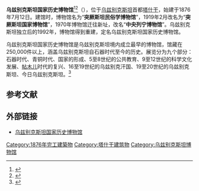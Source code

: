 {{Infobox Museum
 |name    = 乌兹别克斯坦国家历史博物馆
 |其他名称= {{lang-uz|'''O'zbekiston tarixi davlat muzeyi'''}}
 |logo = 
 |logosize =
 |logo_caption = 
 |图像    = History Museum (8145371419).jpg
 |图像大小= 300
 |图像说明= 
 |map_type= Uzbekistan
 |latitude= 41.3
 |longitude=69.26
 |map_size= 300
 |map_type_zh= 乌兹别克斯坦
 |坐标    = {{coord|41|18|41|N|69|16|9|E|display=inline,title}}
 |成立时间= 1876年7月12日
 |关闭时间= 
 |地址    = {{UZB}}[[塔什干|塔什干]]
 |类型    = 历史类博物馆
 |馆藏规模= 250,000件以上<ref>{{Cite web|url=http://www.uzbek.jp/outline/city/tashkent/|title=タシケント - ウズベキスタン国立歴史博物館|publisher=ウズベクフレンズ|accessdate=2013-03-15}}{{Dead link|date=2020年3月 |bot=InternetArchiveBot |fix-attempted=yes }}</ref>
 |占地面积=
 |年参观人数= 
 |现任主管= 
 |现任馆长= 
 |公共交通= 
 |开放时间= 
 |官方网站= {{URL|www.historymuseum.uz}}
}}

'''乌兹别克斯坦国家历史博物馆'''<ref>{{cite news|title=联合国和乌兹别克斯坦合作关系图片展|url=http://uza.uz/cn/culture/84/|accessdate=2013-10-09|newspaper=乌兹别克斯坦民族新闻社|date=2012-03-02|deadurl=yes|archiveurl=https://web.archive.org/web/20131004061137/http://uza.uz/cn/culture/84/|archivedate=2013-10-04}}</ref><ref>{{cite news|title=美丽的乌兹别克斯坦首都——塔什干(组图)|url=http://intl.ce.cn/specials/zxgjzh/201006/08/t20100608_21493779_5.shtml|accessdate=2013-10-09|newspaper=中国经济网|date=2010-06-08|archive-date=2016-03-04|archive-url=https://web.archive.org/web/20160304201602/http://intl.ce.cn/specials/zxgjzh/201006/08/t20100608_21493779_5.shtml|dead-url=no}}</ref>（{{lang-uz|O'zbekiston tarixi davlat muzeyi}}），位于[[乌兹别克斯坦|乌兹别克斯坦]]首都[[塔什干|塔什干]]，始建于1876年7月12日。建馆时，博物馆名为“'''突厥斯坦民俗学博物馆'''”，1919年2月改名为“'''突厥斯坦国家博物馆'''”，1970年博物馆迁往新址，改名“'''中央列宁博物馆'''”。乌兹别克斯坦独立后的1992年，博物馆得到重建，定名乌兹别克斯坦国家历史博物馆。

乌兹别克斯坦国家历史博物馆是乌兹别克斯坦境内成立最早的博物馆，馆藏在250,000件以上，涵盖乌兹别克斯坦自石器时代至今的历史。展览分为九个部分：石器时代、青铜时代、国家的形成、5至8世纪的公共教育、9至12世纪的科学文化发展、[[帖木儿|帖木儿]]时代的复兴、16至19世纪的乌兹别克汗国、19至20世纪的乌兹别克斯坦、今日乌兹别克斯坦。<ref>{{cite web|title=State Museum of History of Uzbekistan|url=http://www.tashkent-hotels.com/tashkent/museums/muzei-istorii.htm|publisher=Tashkent Hotels|accessdate=2013-10-09|archive-date=2017-02-04|archive-url=https://web.archive.org/web/20170204004942/http://www.tashkent-hotels.com/tashkent/museums/muzei-istorii.htm|dead-url=no}}</ref>

== 参考文献 ==
{{Reflist}}

== 外部链接 ==
{{commonscat|State Museum of History of Uzbekistan}}
* [https://web.archive.org/web/20191231124002/http://www.history-museum.uz/ 乌兹别克斯坦国家历史博物馆]

[[Category:1876年完工建築物|Category:1876年完工建築物]]
[[Category:塔什干建筑物|Category:塔什干建筑物]]
[[Category:乌兹别克斯坦博物馆|Category:乌兹别克斯坦博物馆]]